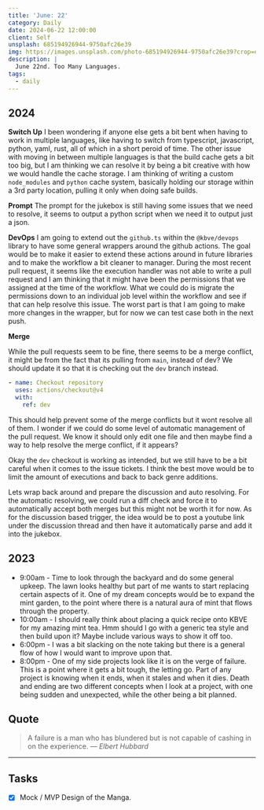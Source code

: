 ```yaml
---
title: 'June: 22'
category: Daily
date: 2024-06-22 12:00:00
client: Self
unsplash: 685194926944-9750afc26e39
img: https://images.unsplash.com/photo-685194926944-9750afc26e39?crop=entropy&cs=srgb&fm=jpg&ixid=MnwzNjM5Nzd8MHwxfHJhbmRvbXx8fHx8fHx8fDE2ODE3NDg2ODY&ixlib=rb-4.0.3&q=85
description: |
  June 22nd. Too Many Languages.
tags:
  - daily
---
```



## 2024

**Switch Up**
I been wondering if anyone else gets a bit bent when having to work in multiple languages, like having to switch from typescript, javascript, python, yaml, rust, all of which in a short peroid of time.
The other issue with moving in between multiple languages is that the build cache gets a bit too big, but I am thinking we can resolve it by being a bit creative with how we would handle the cache storage.
I am thinking of writing a custom `node_modules` and `python` cache system, basically holding our storage within a 3rd party location, pulling it only when doing safe builds.

**Prompt**
The prompt for the jukebox is still having some issues that we need to resolve, it seems to output a python script when we need it to output just a json.

**DevOps**
I am going to extend out the `github.ts` within the `@kbve/devops` library to have some general wrappers around the github actions.
The goal would be to make it easier to extend these actions around in future libraries and to make the workflow a bit cleaner to manager.
During the most recent pull request, it seems like the execution handler was not able to write a pull request and I am thinking that it might have been the permissions that we assigned at the time of the workflow.
What we could do is migrate the permissions down to an individual job level within the workflow and see if that can help resolve this issue.
The worst part is that I am going to make more changes in the wrapper, but for now we can test case both in the next push.

**Merge**

While the pull requests seem to be fine, there seems to be a merge conflict, it might be from the fact that its pulling from `main`, instead of dev?
We should update it so that it is checking out the `dev` branch instead.

```yaml
- name: Checkout repository
  uses: actions/checkout@v4
  with:
    ref: dev
```

This should help prevent some of the merge conflicts but it wont resolve all of them.
I wonder if we could do some level of automatic management of the pull request.
We know it should only edit one file and then maybe find a way to help resolve the merge conflict, if it appears?

Okay the `dev` checkout is working as intended, but we still have to be a bit careful when it comes to the issue tickets.
I think the best move would be to limit the amount of executions and back to back genre additions.

Lets wrap back around and prepare the discussion and auto resolving.
For the automatic resolving, we could run a diff check and force it to automatically accept both merges but this might not be worth it for now.
As for the discussion based trigger, the idea would be to post a youtube link under the discussion thread and then have it automatically parse and add it into the jukebox.

<Adsense />

## 2023

- 9:00am - Time to look through the backyard and do some general upkeep. The lawn looks healthy but part of me wants to start replacing certain aspects of it. One of my dream concepts would be to expand the mint garden, to the point where there is a natural aura of mint that flows through the property.
- 10:00am - I should really think about placing a quick recipe onto KBVE for my amazing mint tea. Hmm should I go with a generic tea style and then build upon it? Maybe include various ways to show it off too.
- 6:00pm - I was a bit slacking on the note taking but there is a general flow of how I would want to improve upon that.
- 8:00pm - One of my side projects look like it is on the verge of failure. This is a point where it gets a bit tough, the letting go. Part of any project is knowing when it ends, when it stales and when it dies. Death and ending are two different concepts when I look at a project, with one being sudden and unexpected, while the other being a bit planned.

## Quote

> A failure is a man who has blundered but is not capable of cashing in on the experience.
> — <cite>Elbert Hubbard</cite>

---

## Tasks

- [x] Mock / MVP Design of the Manga.
